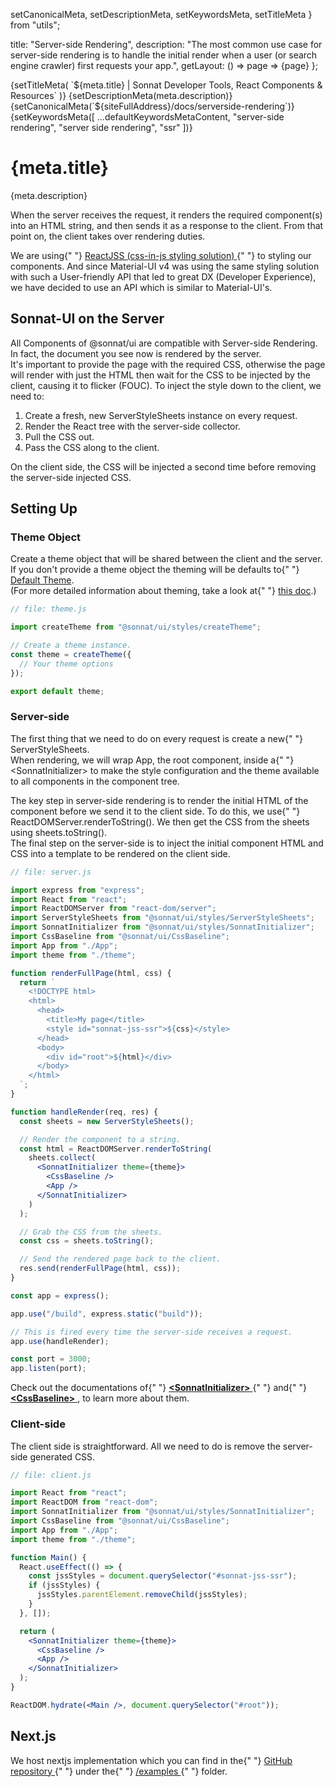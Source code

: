   setCanonicalMeta,
  setDescriptionMeta,
  setKeywordsMeta,
  setTitleMeta
} from "utils";

  title: "Server-side Rendering",
  description:
    "The most common use case for server-side rendering is to handle the initial render when a user (or search engine crawler) first requests your app.",
  getLayout: () => page => <WithSidebar>{page}</WithSidebar>
};

<Head>
  {setTitleMeta(
    `${meta.title} | Sonnat Developer Tools, React Components & Resources`
  )}
  {setDescriptionMeta(meta.description)}
  {setCanonicalMeta(`${siteFullAddress}/docs/serverside-rendering`)}
  {setKeywordsMeta([
    ...defaultKeywordsMetaContent,
    "server-side rendering",
    "server side rendering",
    "ssr"
  ])}
</Head>

<h1>
  <span>{meta.title}</span>
  <AnchorButton anchorId="overview" />
  <PageEditButton href={`pages/docs/serverside-rendering.mdx`} />
</h1>

<p>{meta.description}</p>

<p>
  When the server receives the request, it renders the required component(s)
  into an HTML string, and then sends it as a response to the client. From that
  point on, the client takes over rendering duties.
</p>

<p>
  We are using{" "}
  <a
    href="https://cssinjs.org/react-jss"
    rel="noopener noreferrer"
    target="_blank"
  >
    ReactJSS (css-in-js styling solution)
  </a>{" "}
  to styling our components. And since Material-UI v4 was using the same styling
  solution with such a User-friendly API that led to great DX (Developer
  Experience), we have decided to use an API which is similar to Material-UI's.
</p>

<h2>
  <span>Sonnat-UI on the Server</span>
  <AnchorButton anchorId="sonnat-ui-on-the-server" />
</h2>

<p>
  All Components of <inlineCode>@sonnat/ui</inlineCode> are compatible with
  Server-side Rendering. In fact, the document you see now is rendered by the
  server.
  <br />
  It's important to provide the page with the required CSS, otherwise the page
  will render with just the HTML then wait for the CSS to be injected by the
  client, causing it to flicker (FOUC). To inject the style down to the client,
  we need to:
</p>

<ol>
  <li>
    Create a fresh, new <inlineCode>ServerStyleSheets</inlineCode> instance on
    every request.
  </li>
  <li>Render the React tree with the server-side collector.</li>
  <li>Pull the CSS out.</li>
  <li>Pass the CSS along to the client.</li>
</ol>

<p>
  On the client side, the CSS will be injected a second time before removing the
  server-side injected CSS.
</p>

<h2>
  <span>Setting Up</span>
  <AnchorButton anchorId="setting-up" />
</h2>

<h3>
  <span>Theme Object</span>
  <AnchorButton anchorId="theme-object" />
</h3>

<p>
  Create a theme object that will be shared between the client and the server.
  <br />
  If you don't provide a theme object the theming will be defaults to{" "}
  <a href="/docs/theming#default-theme">Default Theme</a>.
  <br />
  (For more detailed information about theming, take a look at{" "}
  <a href="/docs/theming">this doc</a>.)
</p>

```jsx
// file: theme.js

import createTheme from "@sonnat/ui/styles/createTheme";

// Create a theme instance.
const theme = createTheme({
  // Your theme options
});

export default theme;
```

<h3>
  <span>Server-side</span>
  <AnchorButton anchorId="serverside" />
</h3>

<p>
  The first thing that we need to do on every request is create a new{" "}
  <inlineCode>ServerStyleSheets</inlineCode>.
  <br />
  When rendering, we will wrap App, the root component, inside a{" "}
  <inlineCode>&lt;SonnatInitializer&gt;</inlineCode> to make the style
  configuration and the theme available to all components in the component tree.
</p>

<p>
  The key step in server-side rendering is to render the initial HTML of the
  component before we send it to the client side. To do this, we use{" "}
  <inlineCode>ReactDOMServer.renderToString()</inlineCode>. We then get the CSS
  from the sheets using <inlineCode>sheets.toString()</inlineCode>.<br />
  The final step on the server-side is to inject the initial component HTML and CSS
  into a template to be rendered on the client side.
</p>

```jsx
// file: server.js

import express from "express";
import React from "react";
import ReactDOMServer from "react-dom/server";
import ServerStyleSheets from "@sonnat/ui/styles/ServerStyleSheets";
import SonnatInitializer from "@sonnat/ui/styles/SonnatInitializer";
import CssBaseline from "@sonnat/ui/CssBaseline";
import App from "./App";
import theme from "./theme";

function renderFullPage(html, css) {
  return `
    <!DOCTYPE html>
    <html>
      <head>
        <title>My page</title>
        <style id="sonnat-jss-ssr">${css}</style>
      </head>
      <body>
        <div id="root">${html}</div>
      </body>
    </html>
  `;
}

function handleRender(req, res) {
  const sheets = new ServerStyleSheets();

  // Render the component to a string.
  const html = ReactDOMServer.renderToString(
    sheets.collect(
      <SonnatInitializer theme={theme}>
        <CssBaseline />
        <App />
      </SonnatInitializer>
    )
  );

  // Grab the CSS from the sheets.
  const css = sheets.toString();

  // Send the rendered page back to the client.
  res.send(renderFullPage(html, css));
}

const app = express();

app.use("/build", express.static("build"));

// This is fired every time the server-side receives a request.
app.use(handleRender);

const port = 3000;
app.listen(port);
```

<div data-notebox style={{ marginBottom: "1rem" }}>
  Check out the documentations of{" "}
  <a
    href="/docs/styling#sonnat-initializer"
    title="SonnatInitializer documentation"
  >
    <strong>&lt;SonnatInitializer&gt;</strong>
  </a>{" "}
  and{" "}
  <a href="/docs/components/CssBaseline" title="CssBaseline documentation">
    <strong>&lt;CssBaseline&gt;</strong>
  </a>
  , to learn more about them.
</div>

<h3>
  <span>Client-side</span>
  <AnchorButton anchorId="clientside" />
</h3>

<p>
  The client side is straightforward. All we need to do is remove the
  server-side generated CSS.
</p>

```jsx
// file: client.js

import React from "react";
import ReactDOM from "react-dom";
import SonnatInitializer from "@sonnat/ui/styles/SonnatInitializer";
import CssBaseline from "@sonnat/ui/CssBaseline";
import App from "./App";
import theme from "./theme";

function Main() {
  React.useEffect(() => {
    const jssStyles = document.querySelector("#sonnat-jss-ssr");
    if (jssStyles) {
      jssStyles.parentElement.removeChild(jssStyles);
    }
  }, []);

  return (
    <SonnatInitializer theme={theme}>
      <CssBaseline />
      <App />
    </SonnatInitializer>
  );
}

ReactDOM.hydrate(<Main />, document.querySelector("#root"));
```

<h2>
  <span>Next.js</span>
  <AnchorButton anchorId="nextjs" />
</h2>

<p>
  We host nextjs implementation which you can find in the{" "}
  <a
    href="https://github.com/sonnat/sonnat-ui"
    rel="noopener noreferrer"
    target="_blank"
  >
    GitHub repository
  </a>{" "}
  under the{" "}
  <a
    href="https://github.com/sonnat/sonnat-ui/tree/main/examples/nextjs"
    rel="noopener noreferrer"
    target="_blank"
  >
    /examples
  </a>{" "}
  folder.
</p>

